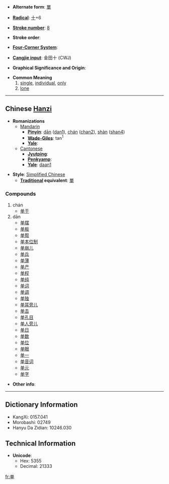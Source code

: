 * '''Alternate form''': [[單]]

* '''[[Wiktionary:Chinese radical index| Radical]]''': [[Wiktionary:Chinese radical index 十|十]]+6

* '''[[Wiktionary:Chinese total strokes index|Stroke number]]''': [[Wiktionary:Chinese total strokes index 8|8]]

* '''Stroke order''': 

* '''[[Wiktionary:Chinese four corner index|Four-Corner System]]''': 

* '''[[Wiktionary:Chinese Cangjie index|Cangjie input]]''': 金田十 (CWJ)

* '''Graphical Significance and Origin''': 

* '''Common Meaning'''
*# [[single]], [[individual]], [[only]]
*# [[lone]]

----

== Chinese [[Hanzi]] ==

* '''Romanizations'''
** [[Mandarin]]
*** '''[[Pinyin]]''': [[dān]] ([[dan1]]), [[chán]] ([[chan2]]), [[shàn]] ([[shan4]])
*** '''[[Wade-Giles]]''': tan<sup>1</sup>
*** '''[[Yale]]''': 
**[[Cantonese]]
***'''[[Jyutping]]''':
***'''[[Penkyamp]]''': 
***'''[[Yale]]''': [[daan1]]

* '''Style''': [[Simplified Chinese]] 
** '''[[Traditional Chinese|Traditional]] equivalent''': [[單]]

===Compounds===
#chán
#*[[单于]]
#dān
#*[[单摆]]
#*[[单板]]
#*[[单帮]]
#*[[单本位制]]
#*[[单崩儿]]
#*[[单兵]]
#*[[单薄]]
#*[[单产]]
#*[[单程]]
#*[[单纯]]
#*[[单词]]
#*[[单调]]
#*[[单独]]
#*[[单耳旁儿]]
#*[[单击]]
#*[[单孔目]]
#*[[单人旁儿]]
#*[[单日]]
#*[[单数]]
#*[[单位]]
#*[[单眼]]
#*[[单一]]
#*[[单音词]]
#*[[单元]]
#*[[单字]]

* '''Other info''': 

----

== Dictionary Information ==

* KangXi: 0157.041
* Morobashi: 02749
* Hanyu Da Zidian: 10246.030

== Technical Information ==

* '''Unicode''':
** Hex: 5355
** Decimal: 21333

[[fr:单]]